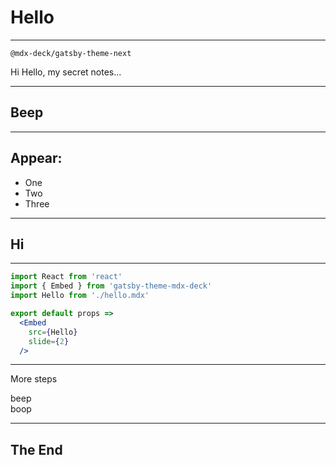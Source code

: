 
<Head>
  <link
    rel='stylesheet'
    href='https://fonts.googleapis.com/css?family=Roboto+Mono&display=swap'
  />
</Head>

# Hello

---

`@mdx-deck/gatsby-theme-next`

<Notes>

Hi
Hello, my secret notes...

</Notes>

---

## Beep

---

## Appear:

<ul>
  <Appear>
    <li>One</li>
    <li>Two</li>
    <li>Three</li>
  </Appear>
</ul>

---

## Hi

---

```jsx
import React from 'react'
import { Embed } from 'gatsby-theme-mdx-deck'
import Hello from './hello.mdx'

export default props =>
  <Embed
    src={Hello}
    slide={2}
  />
```

---

More steps

<Appear>
  <div>beep</div>
  <div>boop</div>
</Appear>

---

## The End

